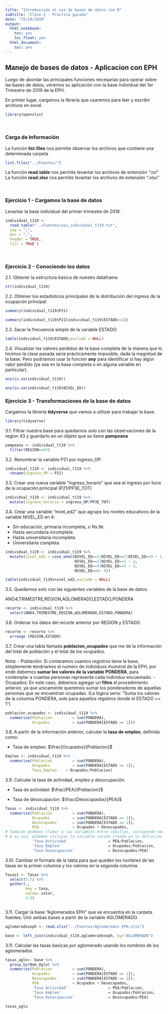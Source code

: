 ---
title: "Introducción al uso de bases de datos con R"
subtitle: "Clase 2 - Practica guiada"
date: "25/10/2019"
output:
  html_notebook:
    toc: yes
    toc_float: yes
  html_document:
    toc: yes
---

## Manejo de bases de datos - Aplicacion con EPH

Luego de abordar las principales funciones necesarias para operar sobre las bases de datos, veremos su aplicación con la base individual del 1er Trimestre de 2019 de la EPH. 


En primer lugar, cargamos la librería que usaremos para leer y escribir archivos en excel. 
```{r, message=FALSE, warning=FALSE}
library(openxlsx) 
```

<br>

### Carga de Información

La función __list.files__ nos permite observar los archivos que contiene una determinada carpeta             

```{r eval=FALSE, include=FALSE}
list.files("../Fuentes/")
```


La función __read.table__ nos permite levantar los archivos de extensión ".txt"               
La función __read.xlsx__ nos permite levantar los archivos de extensión ".xlsx"                 

<br>

### **Ejercicio 1** - Cargamos la base de datos
Levantar la base individual del primer trimestre de 2019.
```{r}
individual_t119 <-
  read.table("../Fuentes/usu_individual_t119.txt",
  sep = ";",
  dec = ",",
  header = TRUE,
  fill = TRUE )

```

<br>

### **Ejercicio 2** - Conociendo los datos

2.1. Obtener la estructura básica de nuestro dataframe.

```{r}
str(individual_t119)
```

2.2. Obtener los estadísticos principales de la distribución del ingreso de la ocupación principal:

```{r}
summary(individual_t119$P21)
```

```{r}
summary(individual_t119$P21[individual_t119$ESTADO==1])
```

2.3. Sacar la frecuencia simple de la variable ESTADO:

```{r}
table(individual_t119$ESTADO,exclude = NULL)
```

2.4. Visualizar los valores perdidos de la base completa de la manera que lo hicimos la clase pasada sería prácticamente imposible, dada la magnitud de la base. Pero podríamos usar la función __any__ para identificar si hay algún valor perdido (ya sea en la base completa o en alguna variable en particular).

```{r}
any(is.na(individual_t119))
```

```{r}
any(is.na(individual_t119$NIVEL_ED))
```


### **Ejercicio 3** - Transformaciones de la base de datos


Cargamos la librería __tidyverse__ que vamos a utilizar para trabajar la base.

```{r}
library(tidyverse)
```

3.1. Filtrar nuestra base para quedarnos solo con las observaciones de la region 43 y guardarlo en un objeto que se llame **pampeana**

```{r}
pampeana <- individual_t119 %>% 
  filter(REGION==43)
```

3.2. Renombrar la variable P21 por ingreso_OP.

```{r}
individual_t119 <- individual_t119 %>% 
  rename(ingreso_OP = P21)

```

3.3. Crear una nueva variable "ingreso_horario" que sea el ingreso por hora de la ocupación principal (P21/PP3E_TOT)

```{r}
individual_t119 <- individual_t119 %>% 
  mutate(ingreso_horario = ingreso_OP/PP3E_TOT)
```

3.4. Crear una variable "nivel_ed2" que agrupe los niveles educativos de la variable NIVEL_ED en 4:

* Sin educación, primaria incompleta, o Ns.Nr.
* Hasta secundaria incompleta
* Hasta universitaria incompleta
* Universitaria completa


```{r}
individual_t119 <- individual_t119 %>% 
  mutate(nivel_ed2 = case_when(NIVEL_ED==1|NIVEL_ED==7|NIVEL_ED==9 ~ 1,
                               NIVEL_ED==2|NIVEL_ED==3 ~ 2,
                               NIVEL_ED==4|NIVEL_ED==5 ~ 3,
                               NIVEL_ED==6~ 4))

table(individual_t119$nivel_ed2,exclude = NULL)


```


3.5. Quedarnos solo con las siguientes variables de la base de datos:

ANO4,TRIMESTRE,REGION,AGLOMERADO,ESTADO,PONDERA


```{r}
recorte <- individual_t119 %>% 
  select(ANO4,TRIMESTRE,REGION,AGLOMERADO,ESTADO,PONDERA)

```

3.6. Ordenar los datos del recorte anterior por REGION y ESTADO.

```{r}
recorte <- recorte %>% 
  arrange (REGION,ESTADO)

```


3.7. Crear una tabla llamada **poblacion_ocupados** que me de la información del total de población y el total de los ocupados.

Nota:
 - Población: Si contaramos cuantos registros tiene la base, simplemente tendríamos el numero de individuos muestral de la EPH, por ende debemos **sumar los valores de la variable PONDERA**, para contemplar a cuantas personas representa cada individuo encuestado. 
 - Ocupados: En este caso, debemos agregar un **filtro** al procedimiento anterior, ya que unicamente queremos sumar los ponderadores de aquellas personas que se encuentran ocupadas. (La lógica seria: "Suma los valores de la columna PONDERA, solo para aquellos registros donde el ESTADO == 1")    

```{r}
poblacion_ocupados <- individual_t119 %>% 
  summarise(Poblacion         = sum(PONDERA),
            Ocupados          = sum(PONDERA[ESTADO == 1]))

```


3.8. A partir de la información anterior, calcular la **tasa de empleo**, definida como:            

- Tasa de empleo:  $\frac{Ocupados}{Poblacion}$ 
      

```{r}
Empleo <- individual_t119 %>% 
  summarise(Poblacion         = sum(PONDERA),
            Ocupados          = sum(PONDERA[ESTADO == 1]),
            Tasa_Empleo    = Ocupados/Poblacion)

```


3.9. Calcular la tasa de actividad, empleo y desocupación.

- Tasa de actividad:  $\frac{PEA}{Poblacion}$ 

- Tasa de desocupacion:  $\frac{Desocupados}{PEA}$ 


```{r}

Tasas <- individual_t119 %>% 
  summarise(Poblacion         = sum(PONDERA),
            Ocupados          = sum(PONDERA[ESTADO == 1]),
            Desocupados       = sum(PONDERA[ESTADO == 2]),
            PEA               = Ocupados + Desocupados,
# También podemos llamar a las variables entre comillas, incluyendo nombres compuestos
# A su vez, podemos utilizar la variable recién creada en la definción de otra varible
            'Tasa Actividad'                  = PEA/Poblacion,
            'Tasa Empleo'                     = Ocupados/Poblacion,
            'Tasa Desocupacion'               = Desocupados/PEA)


```

3.10. Cambiar el formato de la tabla para que queden los nombres de las tasas en la primer columna y los valores en la segunda columna.


```{r}

Tasas1 <- Tasas %>% 
  select(5:7) %>% 
  gather(.,
         key = tasa,
         value= valor, 
         1:3)



```


3.11. Cargar la base "Aglomerados EPH" que se encuentra en la carpeta fuentes. Unir ambas bases a partir de la variable AGLOMERADO.

```{r}
aglomeradoseph <- read.xlsx("../Fuentes/Aglomerados EPH.xlsx")

base <- left_join(individual_t119,aglomeradoseph, by="AGLOMERADO")

```



3.11. Calcular las tasas basicas por aglomerado usando los nombres de los aglomerados.


```{r echo=TRUE}
tasas_aglo<- base %>% 
  group_by(Nom_Aglo) %>% 
  summarise(Poblacion         = sum(PONDERA),
            Ocupados          = sum(PONDERA[ESTADO == 1]),
            Desocupados       = sum(PONDERA[ESTADO == 2]),
            PEA               = Ocupados + Desocupados,
            'Tasa Actividad'                  = PEA/Poblacion,
            'Tasa Empleo'                     = Ocupados/Poblacion,
            'Tasa Desocupacion'               = Desocupados/PEA)

tasas_aglo

```


